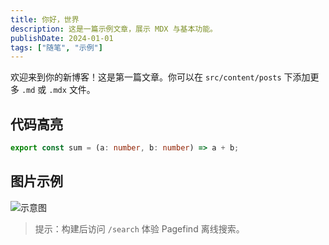 ```yaml
---
title: 你好，世界
description: 这是一篇示例文章，展示 MDX 与基本功能。
publishDate: 2024-01-01
tags: ["随笔", "示例"]
---
```


欢迎来到你的新博客！这是第一篇文章。你可以在 `src/content/posts` 下添加更多 `.md` 或 `.mdx` 文件。

## 代码高亮
```ts
export const sum = (a: number, b: number) => a + b;
```

## 图片示例
![示意图](/og-image.png)

> 提示：构建后访问 `/search` 体验 Pagefind 离线搜索。
